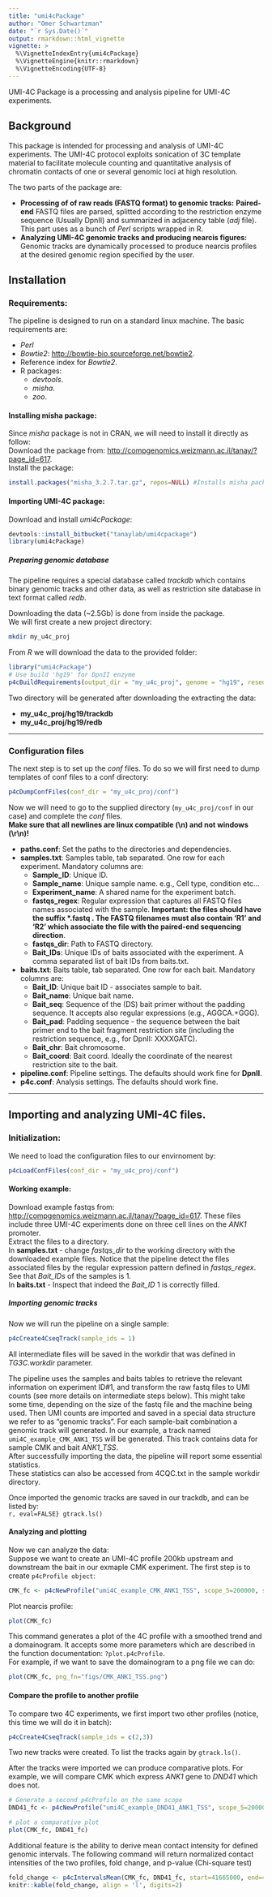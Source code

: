 ```yaml
---
title: "umi4cPackage"
author: "Omer Schwartzman"
date: "`r Sys.Date()`"
output: rmarkdown::html_vignette
vignette: >
  %\VignetteIndexEntry{umi4cPackage}
  %\VignetteEngine{knitr::rmarkdown}
  %\VignetteEncoding{UTF-8}
---
```


UMI-4C Package is a processing and analysis pipeline for UMI-4C experiments. 

## Background
This package is intended for processing and analysis of UMI-4C experiments. The UMI-4C protocol exploits 
sonication of 3C template material to facilitate molecule counting and quantitative analysis of chromatin contacts of one or several genomic loci at high resolution.  

The two parts of the package are:  

- __Processing of of raw reads (FASTQ format) to genomic tracks:__
__Paired-end__ FASTQ files are parsed, splitted according to the restriction enzyme sequence (Usually DpnII) 
  and summarized in adjacency table (_adj_ file). This part uses as a bunch of _Perl_ scripts wrapped in R.
- __Analyzing UMI-4C genomic tracks and producing nearcis figures:__
Genomic tracks are dynamically processed to produce nearcis profiles at the desired genomic region specified by the user.

## Installation
### Requirements:
The pipeline is designed to run on a standard linux machine. The basic requirements are: 

- _Perl_
- _Bowtie2_: <http://bowtie-bio.sourceforge.net/bowtie2>.
- Reference index for _Bowtie2_.
- R packages:
    * _devtools_.
    * _misha_.
    * _zoo_.


#### Installing misha package:
Since _misha_ package is not in CRAN, we will need to install it directly as follow:  
Download the package from: <http://compgenomics.weizmann.ac.il/tanay/?page_id=617>.   
Install the package:
```r
install.packages("misha_3.2.7.tar.gz", repos=NULL) #Installs misha package from file
```

#### Importing UMI-4C package:
Download and install _umi4cPackage_: 
```r
devtools::install_bitbucket("tanaylab/umi4cpackage")
library(umi4cPackage)
```
  
##### Preparing genomic database
The pipeline requires a special database called _trackdb_ which contains binary genomic tracks and other data, as well as restriction site database in text format called _redb_.  
  
Downloading the data (~2.5Gb) is done from inside the package.  
We will first create a new project directory:
```bash
mkdir my_u4c_proj

```
From _R_ we will download the data to the provided folder:
```r
library("umi4cPackage")
# Use build 'hg19' for DpnII enzyme
p4cBuildRequirements(output_dir = "my_u4c_proj", genome = "hg19", reseq = "GATC")
```
Two directory will be generated after downloading the extracting the data:  

- __my_u4c_proj/hg19/trackdb__  
- __my_u4c_proj/hg19/redb__

---

### Configuration files
The next step is to set up the _conf_ files. To do so we will first need to dump templates of conf files to a conf directory:
```r
p4cDumpConfFiles(conf_dir = "my_u4c_proj/conf")
```
  
Now we will need to go to the supplied directory (`my_u4c_proj/conf` in our case) and complete the _conf_ files.  
__Make sure that all newlines are linux compatible (\\n) and not windows (\\r\\n)!__  

- __paths.conf__: Set the paths to the directories and dependencies.  
- __samples.txt__: Samples table, tab separated. One row for each experiment. Mandatory columns are:  
    - __Sample_ID__: Unique ID. 
    - __Sample_name__: Unique sample name. e.g., Cell type, condition etc...
    - __Experiment\_name__: A shared name for the experiment batch.    
    - __fastqs_regex__: Regular expression that captures all FASTQ files names associated with the sample. __Important: the files should have the suffix \*.fastq . The FASTQ filenames must also contain 'R1' and 'R2' which associate the file with the paired-end sequencing direction__. 
    - __fastqs_dir__: Path to FASTQ directory.
    - __Bait_IDs__: Unique IDs of baits associated with the experiment. A comma separated list of bait IDs from baits.txt.
- __baits.txt__: Baits table, tab separated. One row for each bait. Mandatory columns are:  
    - __Bait\_ID__: Unique bait ID - associates sample to bait.
    - __Bait\_name__: Unique bait name. 
    - __Bait\_seq__: Sequence of the (DS) bait primer without the padding sequence. It accepts also regular expressions (e.g., AGGCA.+GGG). 
    - __Bait\_pad__: Padding sequence - the sequence between the bait primer end to the bait fragment restriction site (including the restriction sequence, e.g., for DpnII: XXXXGATC).
    - __Bait\_chr__: Bait chromosome.
    - __Bait\_coord__: Bait coord. Ideally the coordinate of the nearest restriction site to the bait.
- __pipeline.conf__: Pipeline settings. The defaults should work fine for __DpnII__.  
- __p4c.conf__: Analysis settings. The defaults should work fine.  

---

## Importing and analyzing UMI-4C files.
### Initialization:
We need to load the configuration files to our envirnoment by:
```r
p4cLoadConfFiles(conf_dir = "my_u4c_proj/conf")
```
#### Working example:
Download example fastqs from: <http://compgenomics.weizmann.ac.il/tanay/?page_id=617>. These files include three UMI-4C experiments done on three cell lines on the _ANK1_ promoter.  
Extract the files to a directory.  
In __samples.txt__ - change _fastqs\_dir_ to the working directory with the downloaded example files. Notice that the pipeline detect the files associated files by the regular expression pattern defined in _fastqs\_regex_. See that _Bait\_IDs_ of the samples is 1.  
In __baits.txt__ - Inspect that indeed the _Bait\_ID_ 1 is correctly filled.  

##### Importing genomic tracks
Now we will run the pipeline on a single sample:
```r
p4cCreate4CseqTrack(sample_ids = 1)
```
All intermediate files will be saved in the workdir that was defined in _TG3C.workdir_ parameter.

The pipeline uses the samples and baits tables to retrieve the relevant information on experiment ID#1, and transform the raw fastq files to UMI counts (see more details on intermediate steps below). This might take some time, depending on the size of the fastq file and the machine being used. 
Then UMI counts are imported and saved in a special data structure we refer to as "genomic tracks". For each sample-bait combination a genomic track will generated.
In our example, a track named `umi4C_example_CMK_ANK1_TSS` will be generated. This track contains data for sample CMK and bait _ANK1\_TSS_.  
After successfully importing the data, the pipeline will report some essential statistics.  
These statistics can also be accessed from 4CQC.txt in the sample workdir directory.  

Once imported the genomic tracks are saved in our trackdb, and can be listed by:  
```r, eval=FALSE}
gtrack.ls()
```

#### Analyzing and plotting
Now we can analyze the data:  
Suppose we want to create an UMI-4C profile 200kb upstream and downstream the bait in our exmaple CMK experiment. The first step is to create `p4cProfile object`:
```r
CMK_fc <- p4cNewProfile("umi4C_example_CMK_ANK1_TSS", scope_5=200000, scope_3=200000)
```

Plot nearcis profile:
```r
plot(CMK_fc)
```
This command generates a plot of the 4C profile with a smoothed trend and a domainogram. It accepts some more parameters which are described in the function documentation: `?plot.p4cProfile`.  
For example, if we want to save the domainogram to a png file we can do:
```r
plot(CMK_fc, png_fn="figs/CMK_ANK1_TSS.png")
```

#### Compare the profile to another profile
To compare two 4C experiments, we first import two other profiles (notice, this time we will do it in batch):
```r
p4cCreate4CseqTrack(sample_ids = c(2,3))
```
Two new tracks were created. To list the tracks again by `gtrack.ls()`.


After the tracks were imported we can produce comparative plots. For example, we will compare CMK
which express _ANK1_ gene to _DND41_ which does not.
```r
# Generate a second p4cProfile on the same scope
DND41_fc <- p4cNewProfile("umi4C_example_DND41_ANK1_TSS", scope_5=200000, scope_3=200000)

# plot a comparative plot
plot(CMK_fc, DND41_fc)
```

Additional feature is the ability to derive mean contact intensity for defined genomic intervals. The following command will return normalized contact intensities of the two profiles, fold change, 
and p-value (Chi-square test)
```r
fold_change <- p4cIntervalsMean(CMK_fc, DND41_fc, start=41665000, end=41675000)
knitr::kable(fold_change, align = 'l', digits=2)
```
